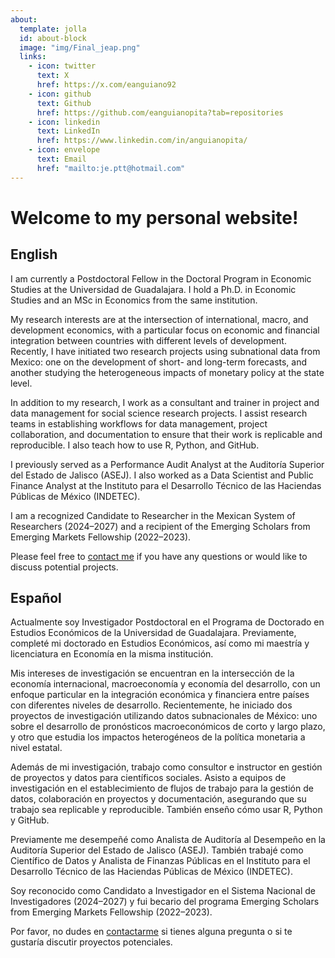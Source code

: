 ```yaml
---
about:
  template: jolla
  id: about-block
  image: "img/Final_jeap.png"
  links:
    - icon: twitter
      text: X
      href: https://x.com/eanguiano92
    - icon: github
      text: Github
      href: https://github.com/eanguianopita?tab=repositories
    - icon: linkedin
      text: LinkedIn
      href: https://www.linkedin.com/in/anguianopita/
    - icon: envelope
      text: Email
      href: "mailto:je.ptt@hotmail.com"  
---
```


::: {#about-block}
:::

# Welcome to my personal website!

## English
I am currently a Postdoctoral Fellow in the Doctoral Program in Economic Studies at the Universidad de Guadalajara. I hold a Ph.D. in Economic Studies and an MSc in Economics from the same institution.

My research interests are at the intersection of international, macro, and development economics, with a particular focus on economic and financial integration between countries with different levels of development. Recently, I have initiated two research projects using subnational data from Mexico: one on the development of short- and long-term forecasts, and another studying the heterogeneous impacts of monetary policy at the state level.

In addition to my research, I work as a consultant and trainer in project and data management for social science research projects. I assist research teams in establishing workflows for data management, project collaboration, and documentation to ensure that their work is replicable and reproducible. I also teach how to use R, Python, and GitHub.

I previously served as a Performance Audit Analyst at the Auditoría Superior del Estado de Jalisco (ASEJ). I also worked as a Data Scientist and Public Finance Analyst at the Instituto para el Desarrollo Técnico de las Haciendas Públicas de México (INDETEC).

I am a recognized Candidate to Researcher in the Mexican System of Researchers (2024–2027) and a recipient of the Emerging Scholars from Emerging Markets Fellowship (2022–2023).

Please feel free to [contact me](mailto:javier.anguiano@cucea.udg.mx) if you have any questions or would like to discuss potential projects.


## Español 

Actualmente soy Investigador Postdoctoral en el Programa de Doctorado en Estudios Económicos de la Universidad de Guadalajara. Previamente, completé mi doctorado en Estudios Económicos, así como mi maestría y licenciatura en Economía en la misma institución.

Mis intereses de investigación se encuentran en la intersección de la economía internacional, macroeconomía y economía del desarrollo, con un enfoque particular en la integración económica y financiera entre países con diferentes niveles de desarrollo. Recientemente, he iniciado dos proyectos de investigación utilizando datos subnacionales de México: uno sobre el desarrollo de pronósticos macroeconómicos de corto y largo plazo, y otro que estudia los impactos heterogéneos de la política monetaria a nivel estatal.

Además de mi investigación, trabajo como consultor e instructor en gestión de proyectos y datos para científicos sociales. Asisto a equipos de investigación en el establecimiento de flujos de trabajo para la gestión de datos, colaboración en proyectos y documentación, asegurando que su trabajo sea replicable y reproducible. También enseño cómo usar R, Python y GitHub.

Previamente me desempeñé como Analista de Auditoría al Desempeño en la Auditoría Superior del Estado de Jalisco (ASEJ). También trabajé como Científico de Datos y Analista de Finanzas Públicas en el Instituto para el Desarrollo Técnico de las Haciendas Públicas de México (INDETEC).

Soy reconocido como Candidato a Investigador en el Sistema Nacional de Investigadores (2024–2027) y fui becario del programa Emerging Scholars from Emerging Markets Fellowship (2022–2023).

Por favor, no dudes en [contactarme](mailto:javier.anguiano@cucea.udg.mx) si tienes alguna pregunta o si te gustaría discutir proyectos potenciales.





